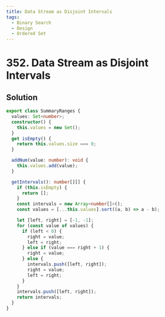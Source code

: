```yaml
---
title: Data Stream as Disjoint Intervals
tags:
  - Binary Search
  - Design
  - Ordered Set
---
```


# 352. Data Stream as Disjoint Intervals

<Badges>
  <LevelBadge level="hard" />
  <TopicBadge name="Binary Search" slug="binary-search" />
  <TopicBadge name="Design" slug="design" />
  <TopicBadge name="Ordered Set" slug="ordered-set" />
</Badges>

## Solution

```typescript filename="solution.ts" copy
export class SummaryRanges {
  values: Set<number>;
  constructor() {
    this.values = new Set();
  }
  get isEmpty() {
    return this.values.size === 0;
  }

  addNum(value: number): void {
    this.values.add(value);
  }

  getIntervals(): number[][] {
    if (this.isEmpty) {
      return [];
    }
    const intervals = new Array<number[]>();
    const values = [...this.values].sort((a, b) => a - b);

    let [left, right] = [-1, -1];
    for (const value of values) {
      if (left < 0) {
        right = value;
        left = right;
      } else if (value === right + 1) {
        right = value;
      } else {
        intervals.push([left, right]);
        right = value;
        left = right;
      }
    }
    intervals.push([left, right]);
    return intervals;
  }
}
```

<ProblemLink
  codingSite="leetcode"
  href="https://leetcode.com/problems/data-stream-as-disjoint-intervals"
  title="Data Stream as Disjoint Intervals"
/>
